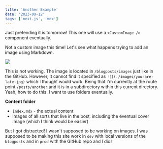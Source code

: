 ```yaml
---
title: 'Another Example'
date: '2023-08-12'
tags: ['next.js', 'mdx']
---
```


Just pretending it is tomorrow! This one will use a `<CustomImage />` component eventually.

<CustomImage
  src='https://raw.githubusercontent.com/kenfeliciano/blogposts/main/images/you-are-late.jpg'
  alt='You are late and there are no more cookies'
/>

Not a custom image this time! Let's see what happens trying to add an image using Markdown.

![](images/you-are-late.jpg)

This is not working. The image is located in `/blogposts/images` just like in the GitHub. However, it cannot find it specified as `![](./images/you-are-late.jpg)` which I thought would work. Being that I'm currently at the route point `/posts/another` and it is in a subdirectory within this current directory. Yeah, how to do this. I want to use folders eventually.

**Content folder**

- `index.mdx` - the actual content
- images of all sorts that live in the post, including the eventual cover image (which I think would be easier)

But I got distracted! I wasn't supposed to be working on images. I was supposed to be making this site work in `dev` with local versions of the `blogposts` and in `prod` with the GitHub repo and I did!
